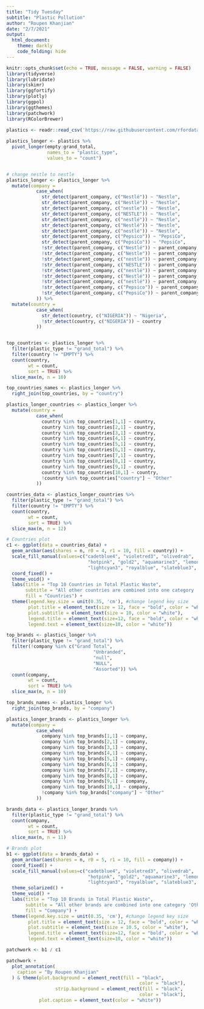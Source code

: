 ```yaml
---
title: "Tidy Tuesday"
subtitle: "Plastic Pollution"
author: "Roupen Khanjian"
date: "2/7/2021"
output: 
  html_document:
    theme: darkly
    code_folding: hide
---
```


```r
knitr::opts_chunk$set(echo = TRUE, message = FALSE, warning = FALSE)
library(tidyverse)
library(lubridate)
library(skimr)
library(ggfortify)
library(plotly)
library(ggpol)
library(ggthemes)
library(patchwork)
library(RColorBrewer)

```


```r
plastics <- readr::read_csv('https://raw.githubusercontent.com/rfordatascience/tidytuesday/master/data/2021/2021-01-26/plastics.csv')
  
plastics_longer <- plastics %>% 
  pivot_longer(empty:grand_total, 
               names_to = "plastic_type", 
               values_to = "count")


# change nestle to nestle
plastics_longer <- plastics_longer %>% 
  mutate(company =
           case_when(
             str_detect(parent_company, c("Nestlé")) ~ "Nestle",
             str_detect(parent_company, c("Nestlè")) ~ "Nestle",
             str_detect(parent_company, c("nestle")) ~ "Nestle",
             str_detect(parent_company, c("NESTLE")) ~ "Nestle",
             str_detect(parent_company, c("nestlé")) ~ "Nestle",
             str_detect(parent_company, c("Nestlé")) ~ "Nestle",
             str_detect(parent_company, c("nestlé")) ~ "Nestle",
             str_detect(parent_company, c("Pepsico")) ~ "PepsiCo",
             str_detect(parent_company, c("PepsiCo")) ~ "PepsiCo",
             !str_detect(parent_company, c("Nestlé")) ~ parent_company,
             !str_detect(parent_company, c("Nestle")) ~ parent_company,
             !str_detect(parent_company, c("nestle")) ~ parent_company,
             !str_detect(parent_company, c("NESTLE")) ~ parent_company,
             !str_detect(parent_company, c("nestlé")) ~ parent_company,
             !str_detect(parent_company, c("Nestlé")) ~ parent_company,
             !str_detect(parent_company, c("nestlé")) ~ parent_company,
             !str_detect(parent_company, c("Pepsico")) ~ parent_company,
             !str_detect(parent_company, c("PepsiCo")) ~ parent_company
           )) %>% 
  mutate(country = 
           case_when(
             str_detect(country, c("NIGERIA")) ~ "Nigeria",
             !str_detect(country, c("NIGERIA")) ~ country
           ))


top_countries <- plastics_longer %>%
  filter(plastic_type != "grand_total") %>%
  filter(country != "EMPTY") %>%
  count(country,
        wt = count,
        sort = TRUE) %>%
  slice_max(n, n = 10)

top_countries_names <- plastics_longer %>% 
  right_join(top_countries, by = "country")

plastics_longer_countries <- plastics_longer %>%
  mutate(country =
           case_when(
             country %in% top_countries[1,1] ~ country,
             country %in% top_countries[2,1] ~ country,
             country %in% top_countries[3,1] ~ country,
             country %in% top_countries[4,1] ~ country,
             country %in% top_countries[5,1] ~ country,
             country %in% top_countries[6,1] ~ country,
             country %in% top_countries[7,1] ~ country,
             country %in% top_countries[8,1] ~ country,
             country %in% top_countries[9,1] ~ country,
             country %in% top_countries[10,1] ~ country,
             !country %in% top_countries["country"] ~ "Other"
           ))

countries_data <- plastics_longer_countries %>%
  filter(plastic_type != "grand_total") %>%
  filter(country != "EMPTY") %>%
  count(country,
        wt = count,
        sort = TRUE) %>%
  slice_max(n, n = 12)

# Countries plot
c1 <- ggplot(data = countries_data) +
  geom_arcbar(aes(shares = n, r0 = 4, r1 = 10, fill = country)) +
  scale_fill_manual(values=c("cadetblue4", "violetred3", "olivedrab",
                              "hotpink", "gold2", "aquamarine3", "lemonchiffon2",
                              "lightcyan3", "royalblue", "slateblue3", "yellow")) +
  coord_fixed() +
  theme_void() +
  labs(title = "Top 10 Countries in Total Plastic Waste",
       subtitle = "All other countries are combined into one category 'Other'",
       fill = "Countries") +
  theme(legend.key.size = unit(0.35, 'cm'), #change legend key size
        plot.title = element_text(size = 12, face = "bold", color = "white"),
        plot.subtitle = element_text(size = 10, color = "white"),
        legend.title = element_text(size=12, face = "bold", color = "white"), 
        legend.text = element_text(size=10, color = "white")) 

top_brands <- plastics_longer %>%
  filter(plastic_type != "grand_total") %>%
  filter(!company %in% c("Grand Total",
                                "Unbranded",
                                "null",
                                "NULL",
                                "Assorted")) %>% 
  count(company,
        wt = count,
        sort = TRUE) %>%
  slice_max(n, n = 10)

top_brands_names <- plastics_longer %>% 
  right_join(top_brands, by = "company")

plastics_longer_brands <- plastics_longer %>%
  mutate(company =
           case_when(
             company %in% top_brands[1,1] ~ company,
             company %in% top_brands[2,1] ~ company,
             company %in% top_brands[3,1] ~ company,
             company %in% top_brands[4,1] ~ company,
             company %in% top_brands[5,1] ~ company,
             company %in% top_brands[6,1] ~ company,
             company %in% top_brands[7,1] ~ company,
             company %in% top_brands[8,1] ~ company,
             company %in% top_brands[9,1] ~ company,
             company %in% top_brands[10,1] ~ company,
             !company %in% top_brands["company"] ~ "Other"
           ))

brands_data <- plastics_longer_brands %>%
  filter(plastic_type != "grand_total") %>%
  count(company,
        wt = count,
        sort = TRUE) %>%
  slice_max(n, n = 11)

# Brands plot
b1 <- ggplot(data = brands_data) +
  geom_arcbar(aes(shares = n, r0 = 5, r1 = 10, fill = company)) +
  coord_fixed() +
  scale_fill_manual(values=c("cadetblue4", "violetred3", "olivedrab",
                              "hotpink", "gold2", "aquamarine3", "lemonchiffon2",
                              "lightcyan3", "royalblue", "slateblue3", "yellow")) +
  theme_solarized() +
  theme_void() +
  labs(title = "Top 10 Brands in Total Plastic Waste",
       subtitle = "All other brands are combined into one category 'Other'",
       fill = "Company") +
  theme(legend.key.size = unit(0.35, 'cm'), #change legend key size
        plot.title = element_text(size = 12, face = "bold", color = "white"),
        plot.subtitle = element_text(size = 10.5, color = "white"),
        legend.title = element_text(size=12, face = "bold", color = "white"),
        legend.text = element_text(size=10, color = "white")) 

patchwork <- b1 / c1

patchwork +
  plot_annotation(
    caption = "By Roupen Khanjian"
  ) & theme(plot.background = element_rect(fill = "black",
                                                 color = "black"),
                  strip.background = element_rect(fill = "black",
                                                 color = "black"),
            plot.caption = element_text(color = "white"))
  

```



